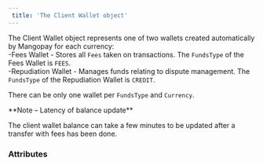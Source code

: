 ```yaml
---  
 title: 'The Client Wallet object'  
---  
```


  

The Client Wallet object represents one of two wallets created automatically by Mangopay for each currency:  
-Fees Wallet - Stores all `Fees` taken on transactions. The `FundsType` of the Fees Wallet is `FEES`.  
-Repudiation Wallet - Manages funds relating to dispute management. The `FundsType` of the Repudiation Wallet is `CREDIT`.  

There can be only one wallet per `FundsType` and `Currency`.  

<Note>  
**Note – Latency of balance update** 
  
The client wallet balance can take a few minutes to be updated after a transfer with fees has been done.  
</Note>  

### Attributes  

<Balance />  

<Currency20 />  

<FundsType />  

<Id7 />  

<Tag8 />  

<CreationDate2 />
